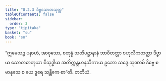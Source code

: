 ```yaml
---
title: "8.2.3 ဒိဗ္ဗသောတသုတ္တ"
tableOfContents: false
sidebar:
  order: 3
type: "tipitaka"
basket: "su"
book: "sn"
---
```



<DynamicBreadcrumb />

<Division number="911" book="sn" e="ch" v="18" p="419">

<Paragraph number="1597" book="sn">
“ဣမေသဉ္စ ပနာဟံ, အာဝုသော, စတုန္နံ သတိပဋ္ဌာနာနံ ဘာဝိတတ္တာ ဗဟုလီကတတ္တာ ဒိဗ္ဗာယ သောတဓာတုယာ ဝိသုဒ္ဓါယ အတိက္ကန္တမာနုသိကာယ ဥဘော သဒ္ဒေ သုဏာမိ ဒိဗ္ဗေ စ မာနုသေ စ ယေ ဒူရေ သန္တိကေ စာ”တိ.

</Paragraph>
</Division>

<Paragraph number="1598" type="center" book="sn">
တတိယံ.
</Paragraph>